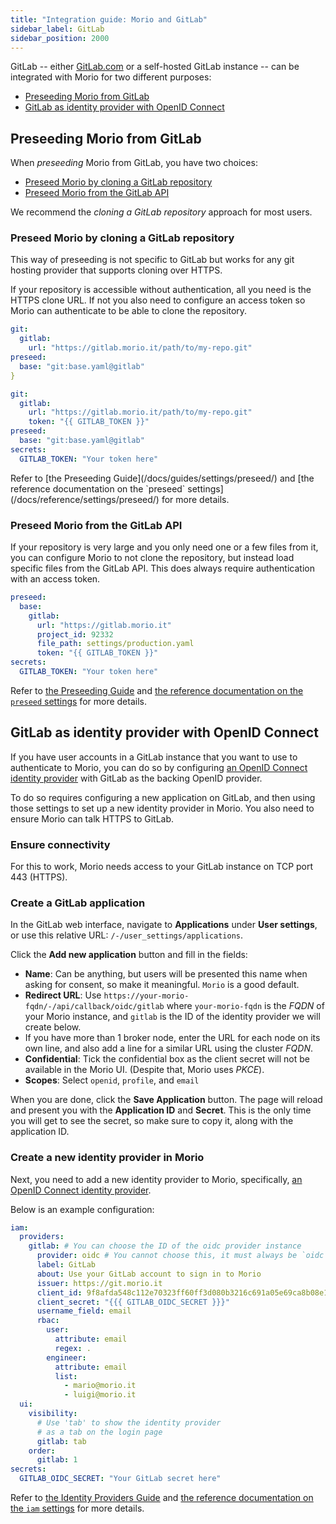 ```yaml
---
title: "Integration guide: Morio and GitLab"
sidebar_label: GitLab
sidebar_position: 2000
---
```


GitLab -- either [GitLab.com](https://gitlab.com/) or a self-hosted GitLab
instance -- can be integrated with Morio for two different purposes:

- [Preseeding Morio from GitLab](#preseeding-morio-from-gitlab)
- [GitLab as identity provider with OpenID
  Connect](#gitlab-as-identity-provider-with-openid-connect)

## Preseeding Morio from GitLab

When _preseeding_ Morio from GitLab, you have two choices:

- [Preseed Morio by cloning a GitLab repository](#preseed-morio-by-cloning-a-gitlab-repository)
- [Preseed Morio from the GitLab API](#preseed-morio-from-the-gitlab-api)

We recommend the _cloning a GitLab repository_ approach for most users.

### Preseed Morio by cloning a GitLab repository

<Tip>

This  way of preseeding is not specific to GitLab but works for any git hosting
provider that supports cloning over HTTPS.

</Tip>

If your repository is accessible without authentication, all you need is the HTTPS clone URL.
If not you also need to configure an access token so Morio can authenticate to be able to clone the repository.

<Tabs>
<TabItem value="a" label="Without Authentication">

```yaml
git:
  gitlab:
    url: "https://gitlab.morio.it/path/to/my-repo.git"
preseed:
  base: "git:base.yaml@gitlab"
}
```

</TabItem>
<TabItem value="b" label="With Authentication">

```yaml
git:
  gitlab:
    url: "https://gitlab.morio.it/path/to/my-repo.git"
    token: "{{ GITLAB_TOKEN }}"
preseed:
  base: "git:base.yaml@gitlab"
secrets:
  GITLAB_TOKEN: "Your token here"
```

</TabItem>
</Tabs>

<Tip>
Refer to [the Preseeding Guide](/docs/guides/settings/preseed/) and [the
reference documentation on the `preseed`
settings](/docs/reference/settings/preseed/) for more details.
</Tip>

### Preseed Morio from the GitLab API

If your repository is very large and you only need one or a few files from it,
you can configure Morio to not clone the repository, but instead load specific
files from the GitLab API. This does always require authentication with an
access token.

```yaml
preseed:
  base: 
    gitlab:
      url: "https://gitlab.morio.it"
      project_id: 92332
      file_path: settings/production.yaml
      token: "{{ GITLAB_TOKEN }}"
secrets:
  GITLAB_TOKEN: "Your token here"
```

<Tip>

Refer to [the Preseeding Guide](/docs/guides/settings/preseed/) and [the
reference documentation on the `preseed`
settings](/docs/reference/settings/preseed/) for more details.

</Tip>

## GitLab as identity provider with OpenID Connect

If you have user accounts in a GitLab instance that you want to use to
authenticate to Morio, you can do so by configuring [an OpenID Connect identity
provider](/docs/guides/settings/idps/#openid-connect) with GitLab as the
backing OpenID provider.

To do so requires configuring a new application on GitLab, and then using those
settings to set up a new identity provider in Morio. You also need to ensure
Morio can talk HTTPS to GitLab.

### Ensure connectivity

For this to work, Morio needs access to your GitLab instance on TCP port 443
(HTTPS).

### Create a GitLab application

In the GitLab web interface, navigate to **Applications** under **User
settings**, or use this relative URL: `/-/user_settings/applications`.

Click the **Add new application** button and fill in the fields:

- **Name**: Can be anything, but users will be presented this name when asking
  for consent, so make it meaningful. `Morio` is a good default.
- **Redirect URL**: Use `https://your-morio-fqdn/-/api/callback/oidc/gitlab`
  where `your-morio-fqdn` is the _FQDN_ of your Morio instance, and `gitlab` is
  the ID of the identity provider we will create below.
- If you have more than 1 broker node, enter the URL for each node on its own
  line, and also add a line for a similar URL using the cluster _FQDN_.
- **Confidential**: Tick the confidential box as the client secret will not be
  available in the Morio UI. (Despite that, Morio uses _PKCE_).
- **Scopes**: Select `openid`, `profile`, and `email`

When you are done, click the **Save Application** button. The page will reload
and present you with the **Application ID** and **Secret**.  This is the only
time you will get to see the secret, so make sure to copy it, along with the
application ID.

### Create a new identity provider in Morio

Next, you need to add a new identity provider to Morio, specifically, [an
OpenID Connect identity provider](/docs/guides/settings/idps/#openid-connect).

Below is an example configuration:

```yaml
iam:
  providers:
    gitlab: # You can choose the ID of the oidc provider instance
      provider: oidc # You cannot choose this, it must always be `oidc`
      label: GitLab
      about: Use your GitLab account to sign in to Morio
      issuer: https://git.morio.it
      client_id: 9f8afda548c112e70323ff60ff3d080b3216c691a05e69ca8b08e146085adf27
      client_secret: "{{{ GITLAB_OIDC_SECRET }}}"
      username_field: email
      rbac:
        user:
          attribute: email
          regex: .
        engineer:
          attribute: email
          list:
            - mario@morio.it
            - luigi@morio.it
  ui:
    visibility:
      # Use 'tab' to show the identity provider
      # as a tab on the login page
      gitlab: tab
    order:
      gitlab: 1
secrets:
  GITLAB_OIDC_SECRET: "Your GitLab secret here"
```

<Tip>

Refer to [the Identity Providers Guide](/docs/guides/settings/idps/#openid-connect) and [the
reference documentation on the `iam`
settings](/docs/reference/settings/iam/#iamprovidersoidc-id) for more details.

</Tip>

